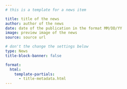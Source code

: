 ```yaml
--- 
# this is a template for a news item

title: title of the news 
author: author of the news
date: date of the publication in the format MM/DD/YY
image: preview image of the news
source: source url 

# don't the change the settings below
type: News 
title-block-banner: false 

format: 
  html:
    template-partials: 
      - title-metadata.html
---
```


